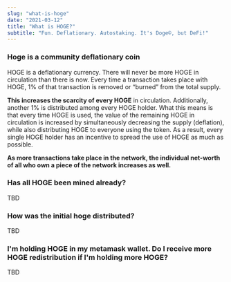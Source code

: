 ```yaml
---
slug: "what-is-hoge"
date: "2021-03-12"
title: "What is HOGE?"
subtitle: "Fun. Deflationary. Autostaking. It's Doge©, but DeFi!"
---
```



<Content>
<Section>

<article>
  <h3>Hoge is a community deflationary coin</h3>
  <p>
    HOGE is a deflationary currency. There will never be more HOGE in
    circulation than there is now. Every time a transaction takes place with
    HOGE, 1% of that transaction is removed or “burned” from the total supply.
  </p>
  <p>
    <strong>This increases the scarcity of every HOGE</strong> in circulation.
    Additionally, another 1% is distributed among every HOGE holder. What this
    means is that every time HOGE is used, the value of the remaining HOGE in
    circulation is increased by simultaneously decreasing the supply
    (deflation), while also distributing HOGE to everyone using the token. As a
    result, every single HOGE holder has an incentive to spread the use of HOGE
    as much as possible.
  </p>
  <p>
    <strong>
      As more transactions take place in the network, the individual net-worth
      of all who own a piece of the network increases as well.
    </strong>
  </p>
</article>

<article className="mt-6">
  <h3>Has all HOGE been mined already?</h3>
  <p>TBD</p>
</article>

<article className="mt-6">
  <h3>How was the initial hoge distributed?</h3>
  <p>TBD</p>
</article>

<article className="mt-6">
  <h3>
    I'm holding HOGE in my metamask wallet. Do I receive more HOGE
    redistribution if I'm holding more HOGE?
  </h3>
  <p>TBD</p>
</article>

</Section>

</Content>
